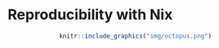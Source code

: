 # Reproducibility with Nix

<div style="text-align:center;">
```r
knitr::include_graphics("img/octopus.png")
```
</div>
